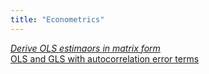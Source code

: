 ```yaml
---
title: "Econometrics"
---
```

*[Derive OLS estimaors in matrix form](deriveOLS.html)  
*[OLS and GLS with autocorrelation error terms](autocorrelation.html)  

